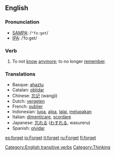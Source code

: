 ==English==

=== Pronunciation ===
*[[w:SAMPA|SAMPA]]: /<tt>"fo:get</tt>/
*[[w:IPA|IPA]]: /ˈfoːget/

=== Verb ===
{{en-infl-irreg|forget|forgets|forgetting|forgot|forgotten}}
# To not [[know]] [[anymore]]; to no longer [[remember]].

=== Translations ===
*Basque: [[ahaztu]]
*Catalan: [[oblidar]]
*Chinese: [[忘记]] (wangji)
*Dutch: [[vergeten]]
*French: [[oublier]]
*Indonesian: [[lupa]], [[alpa]], [[lalai]], [[lupa|melupakan]]
*Italian: [[dimenticare]], [[scordare]]
*Japanese: [[忘れる]] ([[わすれる]], wasureru)
*Spanish: [[olvidar]]

[[Category:English transitive verbs]]
[[Category:Thinking]]

[[es:forget]]
[[io:Forget]]
[[it:forget]]
[[ru:Forget]]
[[fi:forget]]